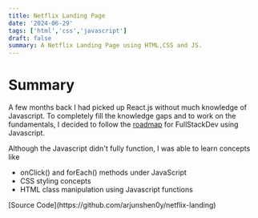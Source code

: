 ```yaml
---
title: Netflix Landing Page
date: '2024-06-29'
tags: ['html','css','javascript']
draft: false
summary: A Netflix Landing Page using HTML,CSS and JS.
---
```


# Summary


A few months back I had picked up React.js without much knowledge of Javascript. To completely fill the knowledge gaps and to
work on the fundamentals, I decided to follow the [roadmap](https://roadmap.sh/full-stack) for FullStackDev using Javascript.

Although the Javascript didn't fully function, I was able to learn concepts like
- onClick() and forEach() methods under JavaScript
- CSS styling concepts
- HTML class manipulation using Javascript functions

<p style={{ fontFamily: 'Arial', fontSize: '25px' }}>[Source Code](https://github.com/arjunshen0y/netflix-landing)</p>
